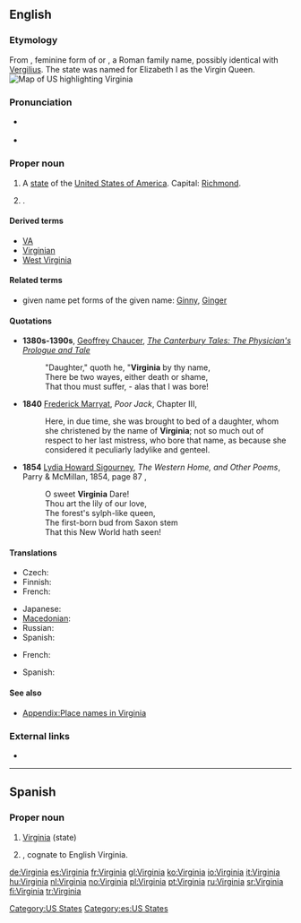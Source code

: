 {{wikipedia|dab=Virginia (disambiguation)|Virginia}}
==English==
{{wikipedia|Virginia|Virginia (US State)}}

===Etymology===
From {{etyl|la|en}} {{term|Virginia|lang=la}}, feminine form of {{term|Virginius|lang=la}} or {{term|Verginius|lang=la}}, a Roman family name, possibly identical with [[Vergilius]]. The state was named for Elizabeth I as the Virgin Queen.
[[Image:Map of USA highlighting Virginia.png|thumb|right|Map of US highlighting Virginia]]

===Pronunciation===
* {{a|US}} {{IPA|/vɝˈdʒɪn.jə/}}
* {{audio|en-us-Virginia.ogg|Audio (US)}}

===Proper noun===
{{en-proper noun}}

# A [[state]] of the [[United States of America]]. Capital: [[Richmond]].
# {{given name|female|from=Latin|}} .

====Derived terms====
* [[VA]]
* [[Virginian]]
* [[West Virginia]]

====Related terms====
* given name pet forms of the given name: [[Ginny]], [[Ginger]]

====Quotations====
* '''1380s-1390s''', [[w:Geoffrey Chaucer|Geoffrey Chaucer]], ''[[s:The Canterbury Tales/The Physician's Prologue and Tale|The Canterbury Tales: The Physician's Prologue and Tale]]''
*: "Daughter," quoth he, "'''Virginia''' by thy name,
*: There be two wayes, either death or shame,
*: That thou must suffer, - alas that I was bore!
* '''1840''' [[w:Frederick Marryat|Frederick Marryat]], ''Poor Jack'', Chapter III,
*: Here, in due time, she was brought to bed of a daughter, whom she christened by the name of '''Virginia'''; not so much out of respect to her last mistress, who bore that name, as because she considered it peculiarly ladylike and genteel.
* '''1854''' [[w:Lydia Sigourney|Lydia Howard Sigourney]], ''The Western Home, and Other Poems'', Parry & McMillan, 1854, page 87 ,
*: O sweet '''Virginia''' Dare!
*: Thou art the lily of our love,
*: The forest's sylph-like queen,
*: The first-born bud from Saxon stem
*: That this New World hath seen!

====Translations====
{{trans-top|state}}
* Czech: {{t-|cs|Virginie|f}}
* Finnish: {{t+|fi|Virginia}}
* French: {{t+|fr|Virginie|f}}
{{trans-mid}}
* Japanese: {{t-|ja|バージニア|tr=Bājinia|sc=Jpan}}
* [[Macedonian]]: {{t|mk|Вирџинија|f|tr=Virdžínija|sc=Cyrl}}
* Russian: {{t-|ru|Вирджиния|f|tr=Virdžínija|sc=Cyrl}}
* Spanish: {{t+|es|Virginia|f}}
{{trans-bottom}}

{{trans-top|female given name}}
* French: {{t+|fr|Virginie}}
{{trans-mid}}
* Spanish: {{t+|es|Virginia}}
{{trans-bottom}}

====See also====
* [[Appendix:Place names in Virginia]]

===External links===
* {{pedialite}}

[[Category:US States]]

----

==Spanish==

===Proper noun===
{{es-proper noun|f}}

# [[#English|Virginia]] (state)
# {{given name|female|lang=es}}, cognate to English Virginia.

[[Category:es:US States]]

[[de:Virginia]]
[[es:Virginia]]
[[fr:Virginia]]
[[gl:Virginia]]
[[ko:Virginia]]
[[io:Virginia]]
[[it:Virginia]]
[[hu:Virginia]]
[[nl:Virginia]]
[[no:Virginia]]
[[pl:Virginia]]
[[pt:Virginia]]
[[ru:Virginia]]
[[sr:Virginia]]
[[fi:Virginia]]
[[tr:Virginia]]